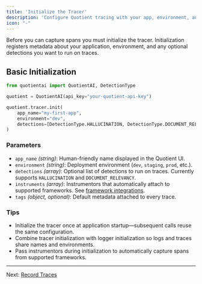 ```yaml
---
title: 'Initialize the Tracer'
description: 'Configure Quotient tracing with your app, environment, and detectors.'
icon: "-"
---
```


Before you can capture spans you must initialize the tracer. Initialization registers metadata about your application, environment, and any optional detections you want to run on traces.

## Basic Initialization

```python initialize_tracer.py
from quotientai import QuotientAI, DetectionType

quotient = QuotientAI(api_key="your-quotient-api-key")

quotient.tracer.init(
    app_name="my-first-app",
    environment="dev",
    detections=[DetectionType.HALLUCINATION, DetectionType.DOCUMENT_RELEVANCY],
)
```

### Parameters

* `app_name` *(string)*: Human-friendly name displayed in the Quotient UI.
* `environment` *(string)*: Deployment environment (`dev`, `staging`, `prod`, etc.).
* `detections` *(array)*: Optional list of detections to run on traces. Currently supports `HALLUCINATION` and `DOCUMENT_RELEVANCY`.
* `instruments` *(array)*: Instrumentors that automatically attach to supported frameworks. See [framework integrations](../../integrations/agent-frameworks/overview).
* `tags` *(object, optional)*: Default metadata attached to every trace.

### Tips

* Initialize the tracer once at application startup—subsequent calls reuse the same configuration.
* Combine tracer initialization with logger initialization so logs and traces share names and environments.
* Pass instrumentors during initialization to automatically capture spans from supported frameworks.

---

Next: [Record Traces](./record-traces)
